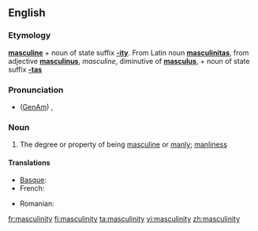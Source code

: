 ==English==

===Etymology===
'''[[masculine]]''' + noun of state suffix '''[[-ity]]'''.  From Latin noun '''[[masculinitas]]''', from adjective '''[[masculinus]]''', ''masculine'', diminutive of '''[[masculus]]''', + noun of state suffix '''[[-tas]]'''

===Pronunciation===
* ([[GenAm]]) {{IPA|/ˌmæskjəˈlɪnɪti/}}, {{SAMPA|/%m{skj@"lInIti/}}

===Noun===
{{en-noun|masculinit|ies}}

# The degree or property of being [[masculine]] or [[manly]]; [[manliness]]

====Translations====
{{trans-top|degree or property of being masculine}}
* [[Basque]]: {{t-|eu|maskulinotasun|xs=Basque}}
* French: {{t+|fr|masculinité|f}}
{{trans-mid}}
* Romanian: {{t-|ro|masculinitate|f}}
{{trans-bottom}}

[[fr:masculinity]]
[[fi:masculinity]]
[[ta:masculinity]]
[[vi:masculinity]]
[[zh:masculinity]]
